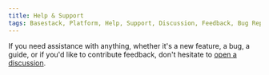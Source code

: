 ```yaml
---
title: Help & Support
tags: Basestack, Platform, Help, Support, Discussion, Feedback, Bug Report, Feature Request, GitHub, Repository, Discussions
---
```



If you need assistance with anything, whether it's a new feature, a bug, a guide, or if you'd like to contribute feedback, don't hesitate to [open a discussion](https://github.com/basestack-co/basestack/discussions/?ref=basestack.co).
